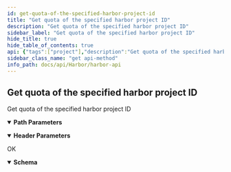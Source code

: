 ```yaml
---
id: get-quota-of-the-specified-harbor-project-id
title: "Get quota of the specified harbor project ID"
description: "Get quota of the specified harbor project ID"
sidebar_label: "Get quota of the specified harbor project ID"
hide_title: true
hide_table_of_contents: true
api: {"tags":["project"],"description":"Get quota of the specified harbor project ID","parameters":[{"name":"project_id","in":"path","description":"Project ID","required":true,"schema":{"type":"integer"}},{"name":"x-api-host","in":"header","description":"Authentication Required Parameters","required":true,"schema":{"type":"string","default":"tcr"}}],"responses":{"200":{"description":"OK","content":{"application/json":{"schema":{"example":"{\n    \"quota\": -1,\n    \"usage\": 12483354\n}","required":["quota"],"type":"object","properties":{"quota":{"type":"integer","format":"int64"},"usage":{"type":"integer","format":"int64"}}}}}}},"method":"get","path":"/projects/{project_id}/harbor_quotas/","servers":[{"url":"{apigateway}/api/v3/{ApiHost}/","variables":{"apigateway":{"default":"https://apigateway.twcc.ai"},"ApiHost":{"default":"tcr"}}}],"security":[{"ApiKeyAuth":[]}],"securitySchemes":{"ApiKeyAuth":{"type":"apiKey","in":"header","name":"x-api-key"}},"info":{"version":"1.0.0-beta.1","title":"Harbor API","description":"This is Harbor API.\n"},"postman":{"name":"Get quota of the specified harbor project ID","description":{"content":"Get quota of the specified harbor project ID","type":"text/plain"},"url":{"path":["projects",":project_id","harbor_quotas",""],"host":["{{baseUrl}}"],"query":[],"variable":[{"disabled":false,"description":{"content":"(Required) Project ID","type":"text/plain"},"type":"any","value":"","key":"project_id"}]},"header":[{"disabled":false,"description":{"content":"(Required) Authentication Required Parameters","type":"text/plain"},"key":"x-api-host","value":""},{"key":"Accept","value":"application/json"}],"method":"GET"}}
sidebar_class_name: "get api-method"
info_path: docs/api/Harbor/harbor-api
---
```



## Get quota of the specified harbor project ID



Get quota of the specified harbor project ID

<details style={{"marginBottom":"1rem"}} data-collapsed={false} open={true}><summary style={{}}><strong>Path Parameters</strong></summary><div><ul><ParamsItem className={"paramsItem"} param={{"name":"project_id","in":"path","description":"Project ID","required":true,"schema":{"type":"integer"}}}></ParamsItem></ul></div></details><details style={{"marginBottom":"1rem"}} data-collapsed={false} open={true}><summary style={{}}><strong>Header Parameters</strong></summary><div><ul><ParamsItem className={"paramsItem"} param={{"name":"x-api-host","in":"header","description":"Authentication Required Parameters","required":true,"schema":{"type":"string","default":"tcr"}}}></ParamsItem></ul></div></details><div><ApiTabs><TabItem label={"200"} value={"200"}><div>

OK

</div><div><MimeTabs schemaType={"response"}><TabItem label={"application/json"} value={"application/json"}><SchemaTabs><TabItem label={"Schema"} value={"Schema"}><details style={{}} data-collapsed={false} open={true}><summary style={{"textAlign":"left"}}><strong>Schema</strong></summary><div style={{"textAlign":"left","marginLeft":"1rem"}}></div><ul style={{"marginLeft":"1rem"}}><SchemaItem collapsible={false} name={"quota"} required={false} schemaDescription={undefined} schemaName={"int64"} qualifierMessage={undefined} defaultValue={undefined}></SchemaItem><SchemaItem collapsible={false} name={"usage"} required={false} schemaDescription={undefined} schemaName={"int64"} qualifierMessage={undefined} defaultValue={undefined}></SchemaItem></ul></details></TabItem></SchemaTabs></TabItem></MimeTabs></div></TabItem></ApiTabs></div>
      